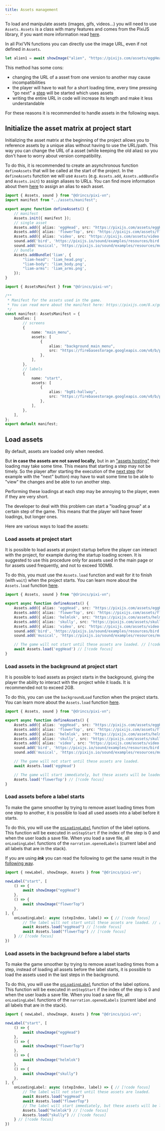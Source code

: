 ```yaml
---
title: Assets management
---
```


To load and manipulate assets (images, gifs, videos...) you will need to use `Assets`. `Assets` is a class with many features and comes from the PixiJS library, if you want more information read [here](https://pixijs.com/8.x/guides/components/assets).

In all Pixi’VN functions you can directly use the image URL, even if not defined in `Assets`.

```ts
let alien1 = await showImage("alien", "https://pixijs.com/assets/eggHead.png");
```

This method has some cons:

- changing the URL of a asset from one version to another may cause incompatibilities
- the player will have to wait for a short loading time, every time pressing "go next" a [step](/start/labels) will be started which uses assets
- writing the entire URL in code will increase its length and make it less understandable

For these reasons it is recommended to handle assets in the following ways.

## Initialize the asset matrix at project start

Initializing the asset matrix at the beginning of the project allows you to reference assets by a unique alias without having to use the URL/path. This way you can change the URL of a asset (while keeping the old alias) so you don't have to worry about version compatibility.

To do this, it is recommended to create an asynchronous function `defineAssets` that will be called at the start of the project.
In the `defineAssets` function we will use `Assets` (e.g. `Assets.add`, `Assets.addBundle` and `Assets.init`) to assign aliases to URLs. You can find more information about them [here](https://pixijs.com/8.x/guides/components/assets) to assign an alias to each asset.

```ts tab="utils/defineAssets.ts"
import { Assets, sound } from "@drincs/pixi-vn";
import manifest from "../assets/manifest";

export async function defineAssets() {
    // manifest
    Assets.init({ manifest });
    // single asset
    Assets.add({ alias: 'eggHead', src: "https://pixijs.com/assets/eggHead.png" })
    Assets.add({ alias: 'flowerTop', src: "https://pixijs.com/assets/flowerTop.png" })
    Assets.add({ alias: 'video', src: "https://pixijs.com/assets/video.mp4" })
    sound.add('bird', 'https://pixijs.io/sound/examples/resources/bird.mp3');
    sound.add('musical', 'https://pixijs.io/sound/examples/resources/musical.mp3');
    // bundle
    Assets.addBundle('liam', {
        "liam-head": 'liam_head.png',
        "liam-body": 'liam_body.png',
        "liam-arms": 'liam_arms.png',
    });
}
```

```ts tab="assets/manifest.ts"
import { AssetsManifest } from "@drincs/pixi-vn";

/**
 * Manifest for the assets used in the game.
 * You can read more about the manifest here: https://pixijs.com/8.x/guides/components/assets#loading-multiple-assets
 */
const manifest: AssetsManifest = {
    bundles: [
        // screens
        {
            name: "main_menu",
            assets: [
                {
                    alias: "background_main_menu",
                    src: "https://firebasestorage.googleapis.com/v0/b/pixi-vn.appspot.com/o/public%2Fmain-menu.webp?alt=media",
                },
            ],
        },
        // labels
        {
            name: "start",
            assets: [
                {
                    alias: "bg01-hallway",
                    src: "https://firebasestorage.googleapis.com/v0/b/pixi-vn.appspot.com/o/public%2Fbreakdown%2Fbg01-hallway.webp?alt=media",
                },
            ],
        },
    ],
};
export default manifest;
```

## Load assets

By default, assets are loaded only when needed.

But **in case the assets are not saved locally**, but in an ["assets hosting"](/start/assets.md#assets-hosting) their loading may take some time. This means that starting a step may not be timely. So the player after starting the execution of the [next step](/start/labels-flow#next-step) (for example with the "next" button) may have to wait some time to be able to "view" the changes and be able to run another step.

Performing these loadings at each step may be annoying to the player, even if they are very short.

The developer to deal with this problem can start a "loading group" at a certain step of the game. This means that the player will have fewer loadings, but longer ones.

Here are various ways to load the assets:

### Load assets at project start

It is possible to load assets at project startup before the player can interact with the project, for example during the startup loading screen. It is suggested to use this procedure only for assets used in the main page or for assets used frequently, and not to exceed 100MB.

To do this, you must use the `Assets.load` function and wait for it to finish (with `wait`) when the project starts. You can learn more about the `Assets.load` function [here](https://pixijs.com/8.x/guides/components/assets).

```ts title="utils/defineAssets.ts"
import { Assets, sound } from "@drincs/pixi-vn";

export async function defineAssets() {
    Assets.add({ alias: 'eggHead', src: "https://pixijs.com/assets/eggHead.png" })
    Assets.add({ alias: 'flowerTop', src: "https://pixijs.com/assets/flowerTop.png" })
    Assets.add({ alias: 'helmlok', src: "https://pixijs.com/assets/helmlok.png" })
    Assets.add({ alias: 'skully', src: "https://pixijs.com/assets/skully.png" })
    Assets.add({ alias: 'video', src: "https://pixijs.com/assets/video.mp4" })
    sound.add('bird', 'https://pixijs.io/sound/examples/resources/bird.mp3');
    sound.add('musical', 'https://pixijs.io/sound/examples/resources/musical.mp3');

    // The game will not start until these assets are loaded. // [!code focus]
    await Assets.load('eggHead') // [!code focus]
}
```

### Load assets in the background at project start

It is possible to load assets as project starts in the background, giving the player the ability to interact with the project while it loads. It is recommended not to exceed 2GB.

To do this, you can use the `backgroundLoad` function when the project starts. You can learn more about the `Assets.load` function [here](https://pixijs.com/8.x/guides/components/assets).

```ts title="utils/defineAssets.ts"
import { Assets, sound } from "@drincs/pixi-vn";

export async function defineAssets() {
    Assets.add({ alias: 'eggHead', src: "https://pixijs.com/assets/eggHead.png" })
    Assets.add({ alias: 'flowerTop', src: "https://pixijs.com/assets/flowerTop.png" })
    Assets.add({ alias: 'helmlok', src: "https://pixijs.com/assets/helmlok.png" })
    Assets.add({ alias: 'skully', src: "https://pixijs.com/assets/skully.png" })
    Assets.add({ alias: 'video', src: "https://pixijs.com/assets/video.mp4" })
    sound.add('bird', 'https://pixijs.io/sound/examples/resources/bird.mp3');
    sound.add('musical', 'https://pixijs.io/sound/examples/resources/musical.mp3');

    // The game will not start until these assets are loaded.
    await Assets.load('eggHead')

    // The game will start immediately, but these assets will be loaded in the background. // [!code focus]
    Assets.load('flowerTop') // [!code focus]
}
```

### Load assets before a label starts

To make the game smoother by trying to remove asset loading times from one step to another, it is possible to load all used assets into a label before it starts.

To do this, you will use the [`onLoadingLabel`](/start/labels-advanced#onloadinglabel) function of the label options. This function will be executed in `onStepStart` if the index of the step is 0 and when the user loads a save file. When you load a save file, all `onLoadingLabel` functions of the `narration.openedLabels` (current label and all labels that are in the stack).

If you are using ***ink*** you can read the following to get the same result in the [following way](/ink/ink-assets).

```ts title="labels/startLabel.ts"
import { newLabel, showImage, Assets } from "@drincs/pixi-vn";

newLabel("start", [
    () => {
        await showImage("eggHead")
    },
    () => {
        await showImage("flowerTop")
    },
], {
    onLoadingLabel: async (stepIndex, label) => { // [!code focus]
        // The label will not start until these assets are loaded. // [!code focus]
        await Assets.load("eggHead") // [!code focus]
        await Assets.load("flowerTop") // [!code focus]
    } // [!code focus]
})
```

### Load assets in the background before a label starts

To make the game smoother by trying to remove asset loading times from a step, instead of loading all assets before the label starts, it is possible to load the assets used in the last steps in the background.

To do this, you will use the [`onLoadingLabel`](/start/labels-advanced#onloadinglabel) function of the label options. This function will be executed in `onStepStart` if the index of the step is 0 and when the user loads a save file. When you load a save file, all `onLoadingLabel` functions of the `narration.openedLabels` (current label and all labels that are in the stack).

```ts title="labels/startLabel.ts"
import { newLabel, showImage, Assets } from "@drincs/pixi-vn";

newLabel("start", [
    () => {
        await showImage("eggHead")
    },
    () => {
        await showImage("flowerTop")
    },
    () => {
        await showImage("helmlok")
    },
    () => {
        await showImage("skully")
    },
], {
    onLoadingLabel: async (stepIndex, label) => { // [!code focus]
        // The label will not start until these assets are loaded.
        await Assets.load("eggHead")
        await Assets.load("flowerTop")
        // The label will start immediately, but these assets will be loaded in the background. // [!code focus]
        Assets.load("helmlok") // [!code focus]
        Assets.load("skully") // [!code focus]
    } // [!code focus]
})
```
